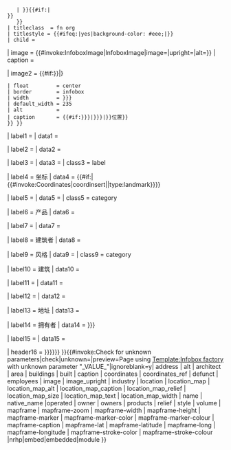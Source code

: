 {{infobox
| bodyclass      = vcard 

 | title = {{#ifeq:{{yesno|{{{embed|}}}}}|yes|<div style="font-size:125%; font-weight:bold; text-align:center;">{{{name|{{PAGENAMEBASE}}}}}</div>
    | {{{name|{{PAGENAMEBASE}}}}}{{#if:{{{native_name|}}}|<br><span style="font-size:small; font-weight:normal;">{{{native_name|}}}</span>}}
    }}
 | titleclass  = fn org
 | titlestyle = {{#ifeq:{{yesno|{{{embed|}}}}}|yes|background-color: #eee;|}}
 | child = {{yesno|{{{embed|}}}}}

| image          = {{#invoke:InfoboxImage|InfoboxImage|image={{{image|}}}|upright={{{image_upright|1}}}|alt={{{alt|}}}}}
| caption        = {{{caption|}}}

| image2         = {{#if:{{both|{{{location_map|}}}|{{{coordinates|}}}{{#property:P625}}}}|{{Location map|{{{location_map}}}
 | coordinates   = {{{coordinates|}}}
 | relief        = {{{location_map_relief|{{{relief|yes}}}}}}
 | float         = center
 | border        = infobox
 | width         = {{{location_map_size|{{{location_map_width|}}}}}}
 | default_width = 235
 | alt           = {{{location_map_alt|}}}
 | caption       = {{#if:{{{location_map_caption|{{{location_map_text|}}}}}}|{{{location_map_caption|{{{location_map_text}}}}}}|{{{name|{{PAGENAME}}}}}位置}}
 }} }}
<!--
|image3    = {{yesno|{{{mapframe|yes}}}|no=|yes={{Infobox mapframe
 |zoom={{{mapframe-zoom|}}}
 |frame-width={{{mapframe-width|}}}
 |frame-height={{{mapframe-height|}}}
 |marker={{{mapframe-marker|}}}
 |marker-color={{{mapframe-marker-color|{{{mapframe-marker-colour|}}}}}}
 |frame-lat={{{mapframe-lat|{{{mapframe-latitude|}}}}}}
 |frame-long={{{mapframe-long|{{{mapframe-longitude|}}}}}}
 |stroke-color={{{mapframe-stroke-color|{{{mapframe-stroke-colour|}}}}}}
 }}
}}
|caption3 = {{yesno|{{{mapframe|yes}}}|no=|yes={{{mapframe-caption|}}}}}-->

| label1         = {{nowrap|建造时间}}
| data1          = {{{built|}}}

| label2         = {{nowrap|启用时间}}
| data2          = {{{operated|}}}

| label3         = {{nowrap|所在城市}}
| data3          = {{{location|}}}
| class3         = label

| label4         = 坐标
| data4          = {{#if:{{{coordinates|}}}|{{#invoke:Coordinates|coordinsert|{{{coordinates}}}|type:landmark}}{{{coordinates_ref|}}}}}

| label5         = {{nowrap|工厂类型}}
| data5          = {{{industry|}}}
| class5         = category

| label6         = 产品
| data6          = {{{products|}}}

| label7         = {{nowrap|雇员数量}}
| data7          = {{{employees|}}}

| label8         = 建筑者
| data8          = {{{architect|}}}

| label9         = 风格
| data9          = {{{style|}}}
| class9         = category

| label10        = 建筑
| data10         = {{{buildings|}}}

| label11        = {{nowrap|工厂面积}}
| data11         = {{{area|}}}

| label12        = {{nowrap|建筑大小}}
| data12         = {{{volume|}}}

| label13        = 地址
| data13         = {{{address|}}}

| label14        = 拥有者
| data14         = {{{owner|{{{owners|}}}}}}

| label15        = {{nowrap|关闭时间}}
| data15         = {{{defunct|}}}

| header16  = {{{nrhp|{{{embedded|{{{module|}}}}}}}}}
}}{{#invoke:Check for unknown parameters|check|unknown={{main other|[[Category:Pages using infobox factory with unknown parameters|_VALUE_{{PAGENAME}}]]}}|preview=Page using [[Template:Infobox factory]] with unknown parameter "_VALUE_"|ignoreblank=y| address | alt | architect | area | buildings | built | caption | coordinates | coordinates_ref | defunct | employees | image | image_upright | industry | location | location_map | location_map_alt | location_map_caption | location_map_relief | location_map_size | location_map_text | location_map_width | name | native_name |operated | owner | owners | products | relief | style | volume | mapframe | mapframe-zoom | mapframe-width | mapframe-height | mapframe-marker | mapframe-marker-color | mapframe-marker-colour | mapframe-caption | mapframe-lat | mapframe-latitude | mapframe-long | mapframe-longitude | mapframe-stroke-color | mapframe-stroke-colour |nrhp|embed|embedded|module }}<noinclude>
{{Documentation}}</noinclude>